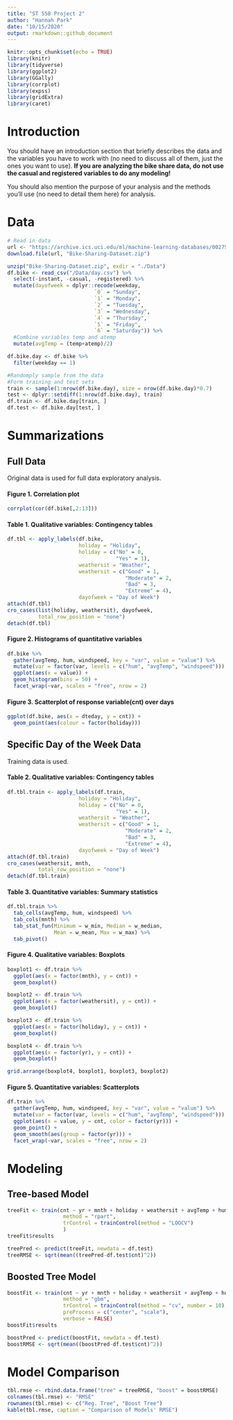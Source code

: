 ```yaml
---
title: "ST 558 Project 2"
author: "Hannah Park"
date: "10/15/2020"
output: rmarkdown::github_document
---
```


```r
knitr::opts_chunk$set(echo = TRUE)
library(knitr)
library(tidyverse)
library(ggplot2)
library(GGally)
library(corrplot)
library(expss)
library(gridExtra)
library(caret)
```

# Introduction  

You should have an introduction section that briefly describes the data and the variables you have to work with (no need to discuss all of them, just the ones you want to use). **If you are analyzing the bike share data, do not use the casual and registered variables to do any modeling!**  

You should also mention the purpose of your analysis and the methods you’ll use (no need to detail them here) for analysis.


# Data  
```r
# Read in data
url <- "https://archive.ics.uci.edu/ml/machine-learning-databases/00275/Bike-Sharing-Dataset.zip"
download.file(url, "Bike-Sharing-Dataset.zip")

unzip("Bike-Sharing-Dataset.zip", exdir = "./Data")
df.bike <- read_csv("/Data/day.csv") %>%
  select(-instant, -casual, -registered) %>%
  mutate(dayofweek = dplyr::recode(weekday,
                            `0` = "Sunday",
                            `1` = "Monday",
                            `2` = "Tuesday",
                            `3` = "Wednesday",
                            `4` = "Thursday",
                            `5` = "Friday",
                            `6` = "Saturday")) %>%
  #Combine variables temp and atemp 
  mutate(avgTemp = (temp+atemp)/2)

df.bike.day <- df.bike %>%
  filter(weekday == 1)

#Randomply sample from the data 
#Form training and test sets
train <- sample(1:nrow(df.bike.day), size = nrow(df.bike.day)*0.7)
test <- dplyr::setdiff(1:nrow(df.bike.day), train)
df.train <- df.bike.day[train, ]
df.test <- df.bike.day[test, ]
```

# Summarizations  
## Full Data  

Original data is used for full data exploratory analysis.  

#### Figure 1. Correlation plot  
```r
corrplot(cor(df.bike[,2:13]))
```

#### Table 1. Qualitative variables: Contingency tables  
```r
df.tbl <- apply_labels(df.bike,
                       holiday = "Holiday",
                       holiday = c("No" = 0,
                                   "Yes" = 1),
                       weathersit = "Weather",
                       weathersit = c("Good" = 1,
                                      "Moderate" = 2,
                                      "Bad" = 3,
                                      "Extreme" = 4),
                       dayofweek = "Day of Week")
attach(df.tbl)
cro_cases(list(holiday, weathersit), dayofweek,
          total_row_position = "none")
detach(df.tbl)
```

#### Figure 2. Histograms of quantitative variables    
```r
df.bike %>%
  gather(avgTemp, hum, windspeed, key = "var", value = "value") %>%
  mutate(var = factor(var, levels = c("hum", "avgTemp", "windspeed"))) %>%
  ggplot(aes(x = value)) +
  geom_histogram(bins = 50) +
  facet_wrap(~var, scales = "free", nrow = 2) 
```

#### Figure 3. Scatterplot of response variable(cnt) over days    
```r
ggplot(df.bike, aes(x = dteday, y = cnt)) +
  geom_point(aes(colour = factor(holiday)))
```

## Specific Day of the Week Data  

Training data is used.  

#### Table 2. Qualitative variables: Contingency tables  
```r
df.tbl.train <- apply_labels(df.train,
                       holiday = "Holiday",
                       holiday = c("No" = 0,
                                   "Yes" = 1),
                       weathersit = "Weather",
                       weathersit = c("Good" = 1,
                                      "Moderate" = 2,
                                      "Bad" = 3,
                                      "Extreme" = 4),
                       dayofweek = "Day of Week")
attach(df.tbl.train)
cro_cases(weathersit, mnth,
          total_row_position = "none")
detach(df.tbl.train)

```

#### Table 3. Quantitative variables: Summary statistics  
```r
df.tbl.train %>%
  tab_cells(avgTemp, hum, windspeed) %>%
  tab_cols(mnth) %>%
  tab_stat_fun(Minimum = w_min, Median = w_median, 
               Mean = w_mean, Max = w_max) %>%
  tab_pivot()
```

#### Figure 4. Qualitative variables: Boxplots   
```r
boxplot1 <- df.train %>%
  ggplot(aes(x = factor(mnth), y = cnt)) +
  geom_boxplot()

boxplot2 <- df.train %>%
  ggplot(aes(x = factor(weathersit), y = cnt)) +
  geom_boxplot() 

boxplot3 <- df.train %>%
  ggplot(aes(x = factor(holiday), y = cnt)) +
  geom_boxplot() 

boxplot4 <- df.train %>%
  ggplot(aes(x = factor(yr), y = cnt)) +
  geom_boxplot()

grid.arrange(boxplot4, boxplot1, boxplot3, boxplot2)
```

#### Figure 5. Quantitative variables: Scatterplots    
```r
df.train %>%
  gather(avgTemp, hum, windspeed, key = "var", value = "value") %>%
  mutate(var = factor(var, levels = c("hum", "avgTemp", "windspeed"))) %>%
  ggplot(aes(x = value, y = cnt, color = factor(yr))) +
  geom_point() +
  geom_smooth(aes(group = factor(yr))) +
  facet_wrap(~var, scales = "free", nrow = 2) 
```

# Modeling  

## Tree-based Model  
```r
treeFit <- train(cnt ~ yr + mnth + holiday + weathersit + avgTemp + hum + windspeed, data = df.train,
                  method = "rpart",
                  trControl = trainControl(method = "LOOCV")
                  )
treeFit$results

treePred <- predict(treeFit, newdata = df.test)
treeRMSE <- sqrt(mean((treePred-df.test$cnt)^2))
```




## Boosted Tree Model  
```r
boostFit <- train(cnt ~ yr + mnth + holiday + weathersit + avgTemp + hum + windspeed, data = df.train,
                  method = "gbm",
                  trControl = trainControl(method = "cv", number = 10),
                  preProcess = c("center", "scale"),
                  verbose = FALSE)
boostFit$results

boostPred <- predict(boostFit, newdata = df.test)
boostRMSE <- sqrt(mean((boostPred-df.test$cnt)^2))
```

# Model Comparison  
```r
tbl.rmse <- rbind.data.frame("tree" = treeRMSE, "boost" = boostRMSE)
colnames(tbl.rmse) <- "RMSE"
rownames(tbl.rmse) <- c("Reg. Tree", "Boost Tree")
kable(tbl.rmse, caption = "Comparison of Models' RMSE")
```





























